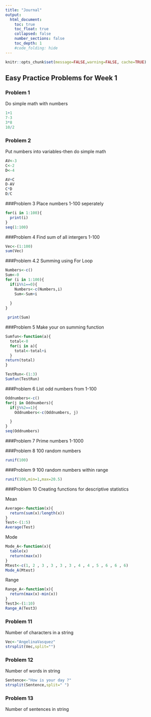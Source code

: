 ```yaml
---
title: "Journal"
output:
  html_document:
    toc: true
    toc_float: true
    collapsed: false
    number_sections: false
    toc_depth: 1
    #code_folding: hide
---
```


```r
knitr::opts_chunk$set(message=FALSE,warning=FALSE, cache=TRUE)
```
## Easy Practice Problems for Week 1
### Problem 1
Do simple math with numbers
```r

1+1
7-3
3*8
10/2

```
### Problem 2
Put numbers into variables-then do simple math
```r
AV<-3
C<-2
D<-4

AV+C
D-AV
C*D
D/C
```
###Problem 3
Place numbers 1-100 seperately 
```r
for(i in 1:100){
  print(i)
}
seq(1:100)
```
###Problem 4
Find sum of all intergers 1-100
```r
Vec<-(1:100)
sum(Vec)

```
###Problem 4.2
Summing using For Loop
```r
Numbers<-c()
Sum<-0
for (i in 1:100){
  if(i%%1==0){
    Numbers<-c(Numbers,i)
    Sum<-Sum+i
    
  }
}

 print(Sum) 
```
###Problem 5
Make your on summing function
```r
Sumfun<-function(a){
  total<-0
  for(i in a){
    total<-total+i
  }
return(total)
}

TestRun<-(1:3)
Sumfun(TestRun)

```
###Problem 6
List odd numbers from 1-100
```r
Oddnumbers<-c()
for(j in Oddnumbers){
  if(j%%2==1){
    Oddnumbers<-c(Oddnumbers, j)

  }
}
seq(Oddnumbers)
```
###Problem 7
Prime numbers 1-1000

###Problem 8
100 random numbers
```r
runif(100)
```
###Problem 9
100 random numbers within range
```r
runif(100,min=1,max=20.5)
```
###Problem 10
Creating functions for descriptive statistics

Mean
```r
Average<-function(x){
  return(sum(x)/length(x))
}
Test<-(1:5)
Average(Test)
```
Mode
```r
Mode_A<-function(x){
  table(x)
  return(max(x))
}
Mtest<-c(1, 2 , 3 , 3 , 3 , 3 , 4 , 4 , 5 , 6 , 6 , 6)
Mode_A(Mtest)
```

Range
```r
Range_A<-function(x){
  return(max(x)-min(x))
}
Test3<-(1:10)
Range_A(Test3)
```
### Problem 11
Number of characters in a string
```r
Vec<-"AngelinaVasquez"
strsplit(Vec,split="")
```
### Problem 12
Number of words in string
```r
Sentence<-"How is your day ?"
strsplit(Sentence,split=" ")
```
### Problem 13
Number of sentences in string

